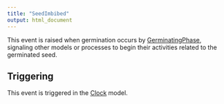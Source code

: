 ```yaml
---
title: "SeedImbibed"
output: html_document
---
```



This event is raised when germination occurs by [GerminatingPhase](/docs/Models/PMF/Phenology/Phases/GerminatingPhase.qmd), signaling other models or processes to begin their activities related to the germinated seed.



## Triggering

This event is triggered in the [Clock](/docs/Models/PMF/Phenology/Phases/GerminatingPhase.qmd) model.
